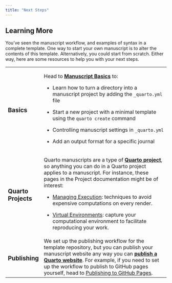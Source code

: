 ```yaml
---
title: "Next Steps"
---
```


## Learning More

You've seen the manuscript workflow, and examples of syntax in a complete template.
One way to start your own manuscript is to alter the contents of this template.
Alternatively, you could start from scratch.
Either way, here are some resources to help you with your next steps.

+---------------------+------------------------------------------------------------------------------------------------------------------------------------------------------------------------------------------------------------------------------------------------------------------------------------------------------------------------------------------------------+
| ### Basics          | Head to [**Manuscript Basics**](/docs/manuscripts/components.qmd) to:                                                                                                                                                                                                                                                                                |
|                     |                                                                                                                                                                                                                                                                                                                                                      |
|                     | -   Learn how to turn a directory into a manuscript project by adding the `_quarto.yml` file                                                                                                                                                                                                                                                         |
|                     |                                                                                                                                                                                                                                                                                                                                                      |
|                     | -   Start a new project with a minimal template using the `quarto create` command                                                                                                                                                                                                                                                                    |
|                     |                                                                                                                                                                                                                                                                                                                                                      |
|                     | -   Controlling manuscript settings in `_quarto.yml`                                                                                                                                                                                                                                                                                                 |
|                     |                                                                                                                                                                                                                                                                                                                                                      |
|                     | -   Add an output format for a specific journal                                                                                                                                                                                                                                                                                                      |
+---------------------+------------------------------------------------------------------------------------------------------------------------------------------------------------------------------------------------------------------------------------------------------------------------------------------------------------------------------------------------------+
| ### Quarto Projects | Quarto manuscripts are a type of [**Quarto project**](/docs/projects/quarto-projects.qmd), so anything you can do in a Quarto project applies to a manuscript. For instance, these pages in the Project documentation might be of interest:                                                                                                          |
|                     |                                                                                                                                                                                                                                                                                                                                                      |
|                     | -   [Managing Execution](/docs/projects/code-execution.qmd): techniques to avoid expensive computations on every render.                                                                                                                                                                                                                             |
|                     |                                                                                                                                                                                                                                                                                                                                                      |
|                     | -   [Virtual Environments](/docs/projects/virtual-environments.qmd): capture your computational environment to facilitate reproducing your work.                                                                                                                                                                                                     |
+---------------------+------------------------------------------------------------------------------------------------------------------------------------------------------------------------------------------------------------------------------------------------------------------------------------------------------------------------------------------------------+
| ### Publishing      | We set up the publishing workflow for the template repository, but you can publish your manuscript website any way you can [**publish a Quarto website**](/docs/publishing/index.qmd). For example, if you need to set up the workflow to publish to GitHub pages yourself, head to [Publishing to GitHub Pages](/docs/publishing/github-pages.qmd). |
+---------------------+------------------------------------------------------------------------------------------------------------------------------------------------------------------------------------------------------------------------------------------------------------------------------------------------------------------------------------------------------+
